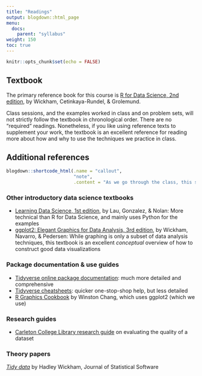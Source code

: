 ```yaml
---
title: "Readings"
output: blogdown::html_page
menu:
  docs:
    parent: "syllabus"
weight: 150
toc: true
---
```


```r
knitr::opts_chunk$set(echo = FALSE)
```

## Textbook

The primary reference book for this course is [R for Data Science, 2nd edition](https://r4ds.hadley.nz), by Wickham, Cetinkaya-Rundel, & Grolemund.

Class sessions, and the examples worked in class and on problem sets, will not strictly follow the textbook in chronological order. There are no "required" readings. Nonetheless, if you like using reference texts to supplement your work, the textbook is an excellent reference for reading more about how and why to use the techniques we practice in class.

## Additional references

```r
blogdown::shortcode_html(.name = "callout",
                         "note",
                         .content = "As we go through the class, this section will be updated with links to useful readings and resources.")
```

### Other introductory data science textbooks

- [Learning Data Science, 1st edition](https://learningds.org/intro.html), by Lau, Gonzalez, & Nolan: More technical than R for Data Science, and mainly uses Python for the examples
- [ggplot2: Elegant Graphics for Data Analysis, 3rd edition](https://ggplot2-book.org), by Wickham, Navarro, & Pedersen: While graphing is only a subset of data analysis techniques, this textbook is an excellent _conceptual_ overview of how to construct good data visualizations

### Package documentation & use guides

- [Tidyverse online package documentation](https://www.tidyverse.org/packages/): much more detailed and comprehensive
- [Tidyverse cheatsheets](https://rstudio.github.io/cheatsheets/): quicker one-stop-shop help, but less detailed
- [R Graphics Cookbook](https://r-graphics.org) by Winston Chang, which uses ggplot2 (which we use)


### Research guides

- [Carleton College Library research guide](https://gouldguides.carleton.edu/c.php?g=146834&p=964943) on evaluating the quality of a dataset

### Theory papers

[_Tidy data_](https://vita.had.co.nz/papers/tidy-data.pdf) by Hadley Wickham, Journal of Statistical Software
